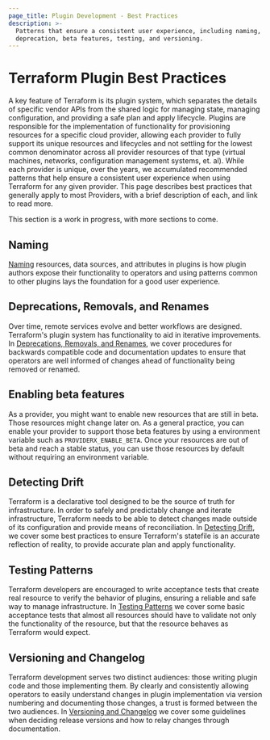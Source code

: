```yaml
---
page_title: Plugin Development - Best Practices
description: >-
  Patterns that ensure a consistent user experience, including naming,
  deprecation, beta features, testing, and versioning.
---
```


# Terraform Plugin Best Practices

A key feature of Terraform is its plugin system, which separates the details of
specific vendor APIs from the shared logic for managing state, managing configuration,
and providing a safe plan and apply lifecycle. Plugins are responsible
for the  implementation of functionality for provisioning resources for a
specific cloud provider, allowing each provider to fully support its unique
resources and lifecycles and not settling for the lowest common denominator
across all provider resources of that type (virtual machines, networks,
configuration management systems, et. al). While each provider is unique, over
the years, we accumulated recommended patterns that help ensure a consistent user experience when using Terraform for any given provider. This page describes best practices that generally apply to most
Providers, with a brief description of each, and link to read more. 

This section is a work in progress, with more sections to come.

## Naming

[Naming][naming] resources, data sources, and attributes in plugins is how plugin authors
expose their functionality to operators and using patterns common to other plugins
lays the foundation for a good user experience.

## Deprecations, Removals, and Renames

Over time, remote services evolve and better workflows are designed.
Terraform's plugin system has functionality to aid in iterative improvements.
In [Deprecations, Removals, and Renames][deprecations], we cover procedures for
backwards compatible code and documentation updates to ensure that operators
are well informed of changes ahead of functionality being removed or renamed.

## Enabling beta features

As a provider, you might want to enable new resources that are still in beta.
Those resources might change later on.
As a general practice, you can enable your provider to support those beta features
by using a environment variable such as `PROVIDERX_ENABLE_BETA`.
Once your resources are out of beta and reach a stable status, you can use those
resources by default without requiring an environment variable.

## Detecting Drift

Terraform is a declarative tool designed to be the source of truth for
infrastructure. In order to safely and predictably change and iterate
infrastructure, Terraform needs to be able to detect changes made outside of
its configuration and provide means of reconciliation. In [Detecting
Drift][drift], we cover some best practices to ensure Terraform's statefile is
an accurate reflection of reality, to provide accurate plan and apply
functionality.

## Testing Patterns

Terraform developers are encouraged to write acceptance tests that create real
resource to verify the behavior of plugins, ensuring a reliable and safe
way to manage infrastructure. In [Testing Patterns][testing-patterns] we cover
some basic acceptance tests that almost all resources should have to validate
not only the functionality of the resource, but that the resource behaves as
Terraform would expect.

## Versioning and Changelog

Terraform development serves two distinct audiences: those writing plugin code
and those implementing them. By clearly and consistently allowing operators to
easily understand changes in plugin implementation via version numbering and
documenting those changes, a trust is formed between the two audiences. In
[Versioning and Changelog][versioning] we cover some guidelines when deciding
release versions and how to relay changes through documentation.

[naming]: /plugin/sdkv2/best-practices/naming

[deprecations]: /plugin/sdkv2/best-practices/deprecations

[drift]: /plugin/sdkv2/best-practices/detecting-drift

[testing-patterns]: /plugin/sdkv2/best-practices/testing

[versioning]: /plugin/sdkv2/best-practices/versioning
